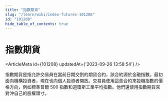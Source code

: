 ```yaml
---
title: "指數期貨"
slug: "/learn/wiki/index-futures-101208"
id: "101208"
hide_table_of_contents: true
---
```



# 指數期貨

<ArticleMeta id={101208} updatedAt={'2023-09-26 13:58:54'} />
<div className='border-solid border-b border-t-0 my-4 border-[var(--ifm-color-gray-300)]' />

指數期貨是指允許交易員在當前日期交割的期貨合約，該合約源於金融指數。最初面向機構投資者，現在也向個人投資者開放。交易員使用這些合約來投機指數的價格方向，例如標準普爾 500 指數和道瓊斯工業平均指數。他們還使用指數期貨來對沖自己的股權頭寸。
